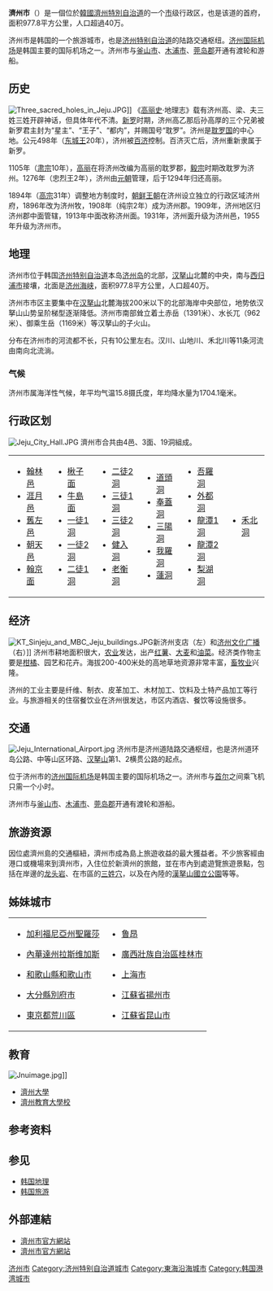 {{Infobox Settlement
| name                    = 濟州市
| settlement_type         = [[韩国行政区划|行政市]]
| translit_lang1          = [[韓語|韓語]]
| translit_lang1_type1    = [[韓字|韓字]]
| translit_lang1_info1    = 제주시
| translit_lang1_type2    = [[韓文漢字|韓文漢字]]
| translit_lang1_info2    = 濟州市
| translit_lang1_type3    = {{nowrap|[[文化观光部2000年式|文化观光部2000年式]]}}
| translit_lang1_info3    = Jeju-si
| translit_lang1_type4    = {{nowrap|[[馬科恩-賴肖爾表記法|馬科恩-賴肖爾表記法]]}}
| translit_lang1_info4    = Cheju-si
| image_skyline           = Geonip-dong, Jeju-si, Jeju-do, South Korea - panoramio - song songroov.jpg
| image_caption           = 濟州港臨海公路
| image_flag              = Flag of Jeju City.svg
| image_seal              = Jejusi_logo.gif
| image_map               = Jeju-Jeju.svg
| map_caption             = 濟州市在韓國及濟州道的位置
| subdivision_type        = 國家
| subdivision_name        = {{ROK}}
| subdivision_type1       = 省份
| subdivision_name1       = [[濟州特別自治道|濟州特別自治道]]
| parts_type              = 行政區劃
| parts                   = 4邑、3[[面_(行政區劃)|面]]、19[[行政洞|行政洞]]、40[[法定洞|法定洞]]<ref name="division">{{cite web|url=http://www.jejusi.go.kr/contents/index.php?mid=010202|title=제주시소개 - 지리정보|면적|language=ko|publisher=Jeju City homepage|accessdate=2008-08-15|archive-date=2013-07-07|archive-url=https://web.archive.org/web/20130707001854/http://www.jejusi.go.kr/contents/index.php?mid=010202|dead-url=yes}}</ref>
| governing_body          = 濟州市政府
| leader_title            = 市長
| leader_name			  = {{link-ko|安東佑|안동우}}
| leader_party            = {{NONP}}
| leader_title1           = 國會議員
| leader_name1     		  = {{ubl|甲：[[宋在祜|宋在祜]]{{small|（{{MPK}}）}}|乙：{{lk|金翰奎 (1974年)|김한규 (1974년)|金翰奎}}{{small|（{{MPK}}）}}}}
| area_total_km2          = 977.8
| population_total        = 493,096
| population_as_of        = 2021年
| population_density_km2  = auto
| population_note         = <ref name="general">{{cite web|url=http://english.jeju.go.kr/contents/index.php?mid=0109|title=About Jeju-si - General Information|publisher=Jeju homepage|accessdate=2008-08-15|deadurl=no|archiveurl=https://web.archive.org/web/20180310130622/http://english.jeju.go.kr/contents/index.php?mid=0109|archivedate=2018-03-10}}</ref>
| blank_name              = 市樹
| blank_info              = [[濟州櫻|濟州櫻]]
| blank1_name             = 市花
| blank1_info             = [[水仙|水仙]]
| blank2_name             = 市鳥
| blank2_info             = 樹鶯
| website                 = {{url|http://www.jejusi.go.kr/}}
}}
'''濟州市'''（{{kor|諺=제주시|漢=濟州市|羅=Jeju si|名=南}}）是一個位於[[韓國|韓國]][[濟州特別自治道|濟州特別自治道]]的一个[[市|市]]级行政区，也是该道的首府，面积977.8平方公里，人口超過40万。
 
济州市是韩国的一个旅游城市，也是[[济州特别自治道|济州特别自治道]]的陆路交通枢纽。[[济州国际机场|济州国际机场]]是韩国主要的国际机场之一。济州市与[[釜山市|釜山市]]、[[木浦市|木浦市]]、[[莞岛郡|莞岛郡]]开通有渡轮和游船。{{r|刘吉文| page=319}}

==历史==
[[File:Three_sacred_holes_in_Jeju.JPG|thumb]]]]
《[[高丽史|高丽史]]·地理志》载有济州高、梁、夫三姓三姓开辟神话，但具体年代不清。[[新罗|新罗]]时期，济州高乙那后孙高厚的三个兄弟被新罗君主封为“星主”、“王子”、“都内”，并赐国号“耽罗”。济州是[[耽罗国|耽罗国]]的中心地。公元498年（[[东城王|东城王]]20年），济州被[[百济|百济]]控制。百济灭亡后，济州重新隶属于新罗。{{r|刘吉文|page1=316|page2=318}}

1105年（[[高麗肅宗|肃宗]]10年），[[高麗_(918年－1392年)|高丽]]在将济州改编为高丽的耽罗郡，[[高麗毅宗|毅宗]]时期改耽罗为济州。1276年（忠烈王2年），济州由[[元朝|元朝]]管理，后于1294年归还高丽。{{r|刘吉文|page=318}}

1894年（[[朝鲜高宗|高宗]]31年）调整地方制度时，[[朝鲜王朝|朝鲜王朝]]在济州设立独立的行政区域济州府，1896年改为济州牧，1908年（纯宗2年）成为济州郡。1909年，济州地区归济州郡中面管辖，1913年中面改称济州面。1931年，济州面升级为济州邑，1955年升级为济州市。{{r|刘吉文|page=318}}

==地理==
济州市位于韩国[[济州特别自治道|济州特别自治道]]本岛[[济州岛|济州岛]]的北部，[[汉拏山|汉拏山]]北麓的中央，南与[[西归浦市|西归浦市]]接壤，北面是[[济州海峡|济州海峡]]，面积977.8平方公里，人口超40万。

济州市市区主要集中在[[汉拏山|汉拏山]]北麓海拔200米以下的北部海岸中央部位，地势依汉拏山山势呈阶梯型逐渐降低。济州市南部耸立着土赤岳（1391米）、水长兀（962米）、御乘生岳（1169米）等汉拏山的子火山。{{r|刘吉文| page=318}}

分布在济州市的河流都不长，只有10公里左右。汉川、山地川、禾北川等11条河流由南向北流淌。{{r|刘吉文| page=318}}

===气候===
济州市属海洋性气候，年平均气温15.8摄氏度，年均降水量为1704.1毫米。{{r|刘吉文| page=318}}

{{Infobox Weather
|single_line= Yes
|metric_first = Yes
|location = 濟州市（1971-2000年）
|Jan_Hi_°C = 8.3
|Feb_Hi_°C = 8.9
|Mar_Hi_°C = 12.2
|Apr_Hi_°C = 17.3
|May_Hi_°C = 21.3
|Jun_Hi_°C = 24.7
|Jul_Hi_°C = 28.8
|Aug_Hi_°C = 29.5
|Sep_Hi_°C = 25.6
|Oct_Hi_°C = 21.1
|Nov_Hi_°C = 15.8
|Dec_Hi_°C = 10.9
|Year_Hi_°C = 18.7

|Jan_Lo_°C = 3.0
|Feb_Lo_°C = 3.1
|Mar_Lo_°C = 5.6
|Apr_Lo_°C = 9.8
|May_Lo_°C = 13.9
|Jun_Lo_°C = 18.2
|Jul_Lo_°C = 23.0
|Aug_Lo_°C = 23.8
|Sep_Lo_°C = 19.7
|Oct_Lo_°C = 14.5
|Nov_Lo_°C = 9.4
|Dec_Lo_°C = 5.0
|Year_Lo_°C = 12.4

|Jan_Precip_mm = 63.0
|Feb_Precip_mm = 66.9
|Mar_Precip_mm = 83.5
|Apr_Precip_mm = 92.1
|May_Precip_mm = 88.2
|Jun_Precip_mm = 189.8
|Jul_Precip_mm = 232.3
|Aug_Precip_mm = 258.0
|Sep_Precip_mm = 188.2
|Oct_Precip_mm = 78.9
|Nov_Precip_mm = 71.2
|Dec_Precip_mm = 44.8
|Year_Precip_mm = 1457.0

|Jan_Sun= 73.5
|Feb_Sun= 99.6
|Mar_Sun= 159.7
|Apr_Sun= 195.1
|May_Sun= 217.9
|Jun_Sun= 174.6
|Jul_Sun= 203.4
|Aug_Sun= 205.2
|Sep_Sun= 168.8
|Oct_Sun= 180.0
|Nov_Sun= 129.2
|Dec_Sun= 91.9
|Year_Sun= 1898.9

|Jan_Hum= 69.2
|Feb_Hum= 69.4
|Mar_Hum= 69.3
|Apr_Hum= 71.2
|May_Hum= 73.7
|Jun_Hum= 80.1
|Jul_Hum= 81.6
|Aug_Hum= 79.8
|Sep_Hum= 75.8
|Oct_Hum= 70.7
|Nov_Hum= 69.3
|Dec_Hum= 68.9
|Year_Hum= 73.3

|source =[http://www.kma.go.kr/sfc/sfc_03_05.jsp 韓國氣象廳]
|accessdate = 2009-03-17
}}

==行政区划==
[[File:Jeju_City_Hall.JPG|thumb]]
濟州市合共由4邑、3面、19洞組成。
{|
| valign="top" |
* [[濟州市翰林邑|翰林邑]]
* [[濟州市涯月邑|涯月邑]]
* [[濟州市舊左邑|舊左邑]]
* [[濟州市朝天邑|朝天邑]]
* [[濟州市翰京面|翰京面]]
| valign="top" |
* [[濟州市楸子面|楸子面]]
* [[濟州市牛島面|牛島面]]
* [[濟州市一徒1洞|一徒1洞]]
* [[濟州市一徒2洞|一徒2洞]]
* [[濟州市二徒1洞|二徒1洞]]
| valign="top" |
* [[濟州市二徒2洞|二徒2洞]]
* [[濟州市三徒1洞|三徒1洞]]
* [[濟州市三徒2洞|三徒2洞]]
* [[濟州市健入洞|健入洞]]
* [[濟州市老衡洞|老衡洞]]
| valign="top" |
* [[濟州市道頭洞|道頭洞]]
* [[濟州市奉蓋洞|奉蓋洞]]
* [[濟州市三陽洞|三陽洞]]
* [[濟州市我羅洞|我羅洞]]
* [[濟州市蓮洞|蓮洞]]
| valign="top" |
* [[濟州市吾羅洞|吾羅洞]]
* [[濟州市外都洞|外都洞]]
* [[濟州市龍潭1洞|龍潭1洞]]
* [[濟州市龍潭2洞|龍潭2洞]]
* [[濟州市梨湖洞|梨湖洞]]
| valign="top" |
* [[濟州市禾北洞|禾北洞]]
|}

==经济==
[[File:KT_Sinjeju_and_MBC_Jeju_buildings.JPG|thumb]]新济州支店（左）和[[济州文化广播|济州文化广播]]（右）]]
济州市耕地面积很大，[[农业|农业]]发达，出产[[红薯|红薯]]、[[大麦|大麦]]和[[油菜|油菜]]。经济类作物主要是[[柑橘|柑橘]]、园艺和花卉。海拔200-400米处的高地草地资源非常丰富，[[畜牧业|畜牧业]]兴隆。{{r|刘吉文| page=318-319}}

济州的工业主要是纤维、制衣、皮革加工、木材加工、饮料及土特产品加工等行业。与旅游相关的住宿餐饮业在济州很发达，市区内酒店、餐饮等设施很多。{{r|刘吉文| page=319}}

==交通==
[[File:Jeju_International_Airport.jpg|thumb]]
济州市是济州道陆路交通枢纽，也是济州道环岛公路、中等山区环路、[[汉拏山|汉拏山]]第1、2横贯公路的起点。{{r|刘吉文| page=319}}

位于济州市的[[济州国际机场|济州国际机场]]是韩国主要的国际机场之一。济州市与[[首尔|首尔]]之间乘飞机只需一个小时。{{r|刘吉文| page=319}}

济州市与[[釜山市|釜山市]]、[[木浦市|木浦市]]、[[莞岛郡|莞岛郡]]开通有渡轮和游船。{{r|刘吉文| page=319}}

==旅游资源==
因位處濟州島的交通樞紐，濟州市成為島上旅遊收益的最大獲益者。不少旅客經由港口或機場來到濟州市，入住位於新濟州的旅館，並在市內到處遊覽旅遊景點，包括在岸邊的[[龙头岩|龙头岩]]、在市區的[[三姓穴|三姓穴]]，以及在內陸的[[漢拏山國立公園|漢拏山國立公園]]等等。

==姊妹城市==
{|
| valign="top" |
* {{USA}} [[加利福尼亞州|加利福尼亞州]][[聖羅莎_(加利福尼亞州)|聖羅莎]]
* {{USA}} [[內華達州|內華達州]][[拉斯维加斯|拉斯维加斯]]
* {{JPN}} [[和歌山縣|和歌山縣]][[和歌山市|和歌山市]]
* {{JPN}} [[大分縣|大分縣]][[別府市|別府市]]
* {{JPN}} [[東京都|東京都]][[荒川區|荒川區]]
| valign="top" |
* {{FRA}} [[鲁昂|鲁昂]]
* {{PRC}} [[廣西壯族自治區|廣西壯族自治區]][[桂林市|桂林市]]
* {{PRC}} [[上海市|上海市]]
* {{PRC}} [[江蘇省|江蘇省]][[揚州市|揚州市]]
* {{PRC}} [[江蘇省|江蘇省]][[昆山市|昆山市]]
|}

== 教育 ==
[[File:Jnuimage.jpg|thumb]]]]
* [[濟州大學|濟州大學]]
* [[濟州教育大學校|濟州教育大學校]] 

==参考资料==
{{Reflist|2|refs=
<ref name="刘吉文">{{cite book | language = | author = 刘吉文编著 | coauthors =  | title =《韩国的地理和旅游》 | url = | date = 2009年6月 | location =北京 | publisher = 北京大学出版社 | id = | ISBN = 9787301144855 | ref = }}</ref>
<ref name=embl>{{cite web| url =http://www.jejusi.go.kr/intro/historya/emblem.do| title =상징물| publisher =제주시| accessdate =2018-03-10| language =ko| deadurl =no| archiveurl =https://web.archive.org/web/20180310130622/http://www.jejusi.go.kr/intro/historya/emblem.do| archivedate =2018-03-10}}</ref>
}}

==参见==
{{Commons category|Jeju}}
{{Wikivoyage|济州}}
*[[韩国地理|韩国地理]]
*[[韩国旅游|韩国旅游]]

== 外部連結 ==
* [http://www.jejusi.go.kr/ 濟州市官方網站] {{Wayback|url=http://www.jejusi.go.kr/ |date=20050820130502 }}{{ko}}
* [http://webtrans.wordia.co.kr:7000/etgi/ 濟州市官方網站] {{Wayback|url=http://webtrans.wordia.co.kr:7000/etgi/ |date=20190827161553 }}{{zh-hans}}

{{濟州特別自治道行政區劃}}
{{韓國大城市}}
{{Authority control}}
[[Category:济州市|]]
[[Category:济州特别自治道城市|Category:济州特别自治道城市]]
[[Category:東海沿海城市|Category:東海沿海城市]]
[[Category:韩国港湾城市|Category:韩国港湾城市]]
